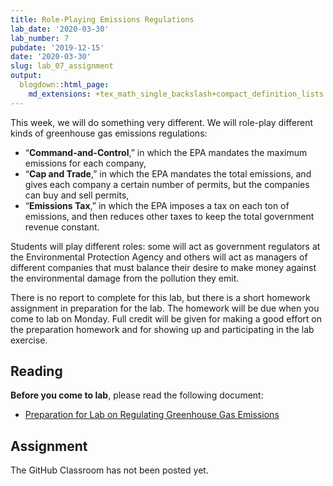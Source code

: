 ```yaml
---
title: Role-Playing Emissions Regulations
lab_date: '2020-03-30'
lab_number: 7
pubdate: '2019-12-15'
date: '2020-03-30'
slug: lab_07_assignment
output:
  blogdown::html_page:
    md_extensions: +tex_math_single_backslash+compact_definition_lists
---
```

This week, we will do something very different. We will role-play different kinds of greenhouse gas emissions regulations: 

* "**Command-and-Control**," in which the EPA mandates the maximum emissions for each company, 
* "**Cap and Trade**," in which the EPA mandates the total emissions, and gives each company a certain number of permits, but the companies can buy and sell permits,
* "**Emissions Tax**," in which the EPA imposes a tax on each ton of emissions, and then reduces other taxes to keep the total government revenue constant.

Students will play different roles: some will act as government regulators at the Environmental Protection Agency and others will act as managers of different companies that must balance their desire to make money against the environmental damage from the pollution they emit.

There is no report to complete for this lab, but there is a short homework assignment in preparation for the lab. The homework will be due when you come to lab on Monday. Full credit will be given for making a good effort on the preparation homework and for showing up and participating in the lab exercise.

## Reading

**Before you come to lab**, please read the following document:

* [Preparation for Lab on Regulating Greenhouse Gas Emissions](/lab_docs/lab_07_preparation)

## Assignment

The GitHub Classroom has not been posted yet.
